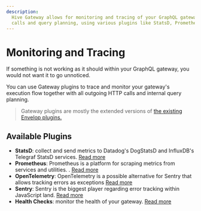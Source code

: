 ```yaml
---
description:
  Hive Gateway allows for monitoring and tracing of your GraphQL gateway, including outgoing HTTP
  calls and query planning, using various plugins like StatsD, Prometheus, and NewRelic.
---
```



# Monitoring and Tracing

If something is not working as it should within your GraphQL gateway, you would not want it to go
unnoticed.

You can use Gateway plugins to trace and monitor your gateway's execution flow together with all
outgoing HTTP calls and internal query planning.

> Gateway plugins are mostly the extended versions of
> [the existing Envelop plugins.](https://www.envelop.dev/docs/guides/monitoring-and-tracing)

## Available Plugins

- **StatsD**: collect and send metrics to Datadog's DogStatsD and InfluxDB's Telegraf StatsD
  services. [Read more](/v1/serve/features/monitoring-tracing/statsd)
- **Prometheus**: Prometheus is a platform for scraping metrics from services and utilities. .
  [Read more](/v1/serve/features/monitoring-tracing/prometheus)
- **OpenTelemetry**: OpenTelemetry is a possible alternative for Sentry that allows tracking errors
  as exceptions [Read more](/v1/serve/features/monitoring-tracing/open-telemetry)
- **Sentry**: Sentry is the biggest player regarding error tracking within JavaScript land.
  [Read more](/v1/serve/features/monitoring-tracing/sentry)
- **Health Checks**: monitor the health of your gateway. [Read more](/docs/plugins/health-checks)
